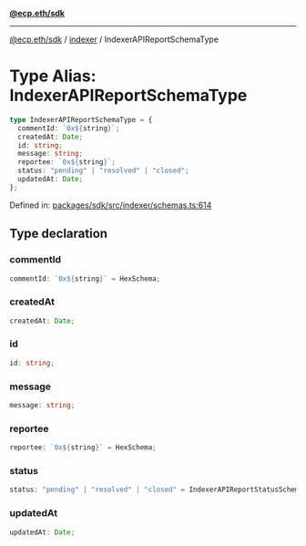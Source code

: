 [**@ecp.eth/sdk**](../../index.mdx)

***

[@ecp.eth/sdk](/sdk-reference/index.mdx) / [indexer](/sdk-reference/indexer/index.mdx) / IndexerAPIReportSchemaType

# Type Alias: IndexerAPIReportSchemaType

```ts
type IndexerAPIReportSchemaType = {
  commentId: `0x${string}`;
  createdAt: Date;
  id: string;
  message: string;
  reportee: `0x${string}`;
  status: "pending" | "resolved" | "closed";
  updatedAt: Date;
};
```

Defined in: [packages/sdk/src/indexer/schemas.ts:614](https://github.com/ecp-eth/comments-monorepo/blob/main/packages/sdk/src/indexer/schemas.ts#L614)

## Type declaration

### commentId

```ts
commentId: `0x${string}` = HexSchema;
```

### createdAt

```ts
createdAt: Date;
```

### id

```ts
id: string;
```

### message

```ts
message: string;
```

### reportee

```ts
reportee: `0x${string}` = HexSchema;
```

### status

```ts
status: "pending" | "resolved" | "closed" = IndexerAPIReportStatusSchema;
```

### updatedAt

```ts
updatedAt: Date;
```
